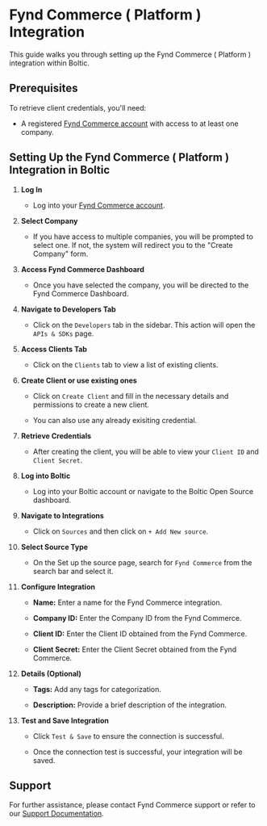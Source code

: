 # Fynd Commerce ( Platform ) Integration

This guide walks you through setting up the Fynd Commerce ( Platform ) integration within Boltic.

## Prerequisites

To retrieve client credentials, you'll need:

-   A registered <a href="https://platform.fynd.com/" target="_blank" rel="noopener"><span>Fynd Commerce account</span></a> with access to at least one company.

## Setting Up the Fynd Commerce ( Platform ) Integration in Boltic

1. **Log In**

    - Log into your <a href="https://platform.fynd.com/" target="_blank" rel="noopener"><span>Fynd Commerce account</span></a>.

2. **Select Company**

    - If you have access to multiple companies, you will be prompted to select one. If not, the system will redirect you to the "Create Company" form.

3. **Access Fynd Commerce Dashboard**

    - Once you have selected the company, you will be directed to the Fynd Commerce Dashboard.

4. **Navigate to Developers Tab**

    - Click on the `Developers` tab in the sidebar. This action will open the `APIs & SDKs` page.

5. **Access Clients Tab**

    - Click on the `Clients` tab to view a list of existing clients.

6. **Create Client or use existing ones**

    - Click on `Create Client` and fill in the necessary details and permissions to create a new client.

    - You can also use any already exisiting credential.

7. **Retrieve Credentials**

    - After creating the client, you will be able to view your `Client ID` and `Client Secret`.

8. **Log into Boltic**

    - Log into your Boltic account or navigate to the Boltic Open Source dashboard.

9. **Navigate to Integrations**

    - Click on `Sources` and then click on `+ Add New source`.

10. **Select Source Type**

    - On the Set up the source page, search for `Fynd Commerce` from the search bar and select it.

11. **Configure Integration**

    - **Name:** Enter a name for the Fynd Commerce integration.

    - **Company ID:** Enter the Company ID from the Fynd Commerce.

    - **Client ID:** Enter the Client ID obtained from the Fynd Commerce.

    - **Client Secret:** Enter the Client Secret obtained from the Fynd Commerce.

12. **Details (Optional)**

    - **Tags:** Add any tags for categorization.

    - **Description:** Provide a brief description of the integration.

13. **Test and Save Integration**

    - Click `Test & Save` to ensure the connection is successful.

    - Once the connection test is successful, your integration will be saved.

## Support

For further assistance, please contact Fynd Commerce support or refer to our <a href="https://platform.fynd.com/help" target="_blank" rel="noopener"><span>Support Documentation</span></a>.

